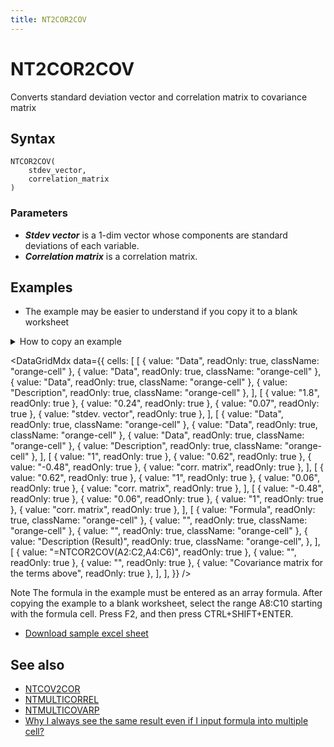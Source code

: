 ```yaml
---
title: NT2COR2COV
---
```



# NT2COR2COV

Converts standard deviation vector and correlation matrix to covariance matrix

## Syntax

```excel
NTCOR2COV(
    stdev_vector,
    correlation_matrix
)
```

### Parameters

- **_Stdev vector_** is a 1-dim vector whose components are standard deviations of each variable.
- **_Correlation matrix_** is a correlation matrix.

## Examples

- The example may be easier to understand if you copy it to a blank worksheet

<details>
  <summary>How to copy an example</summary>

1.  Create a blank workbook or worksheet.
2.  Select the example in the Help topic.

    **Note**  Do not select the row or column headers.

    ![Selecting an example from Help](./../../assets/functions/HowToCopy.png)

    Selecting an example from Help

3.  Press CTRL+C.
4.  In the worksheet, select cell A1, and press CTRL+V.
5.  To switch between viewing the results and viewing the formulas that return the results, press CTRL+` (grave accent), or on the **Tools** menu, point to **Formula Auditing**, and then click **Formula Auditing Mode**.

</details>

<DataGridMdx
  data={{
    cells: [
      [
        { value: "Data", readOnly: true, className: "orange-cell" },
        { value: "Data", readOnly: true, className: "orange-cell" },
        { value: "Data", readOnly: true, className: "orange-cell" },
        { value: "Description", readOnly: true, className: "orange-cell" },
      ],
      [
        { value: "1.8", readOnly: true },
        { value: "0.24", readOnly: true },
        { value: "0.07", readOnly: true },
        { value: "stdev. vector", readOnly: true },
      ],
      [
        { value: "Data", readOnly: true, className: "orange-cell" },
        { value: "Data", readOnly: true, className: "orange-cell" },
        { value: "Data", readOnly: true, className: "orange-cell" },
        { value: "Description", readOnly: true, className: "orange-cell" },
      ],
      [
        { value: "1", readOnly: true },
        { value: "0.62", readOnly: true },
        { value: "-0.48", readOnly: true },
        { value: "corr. matrix", readOnly: true },
      ],
      [
        { value: "0.62", readOnly: true },
        { value: "1", readOnly: true },
        { value: "0.06", readOnly: true },
        { value: "corr. matrix", readOnly: true },
      ],
      [
        { value: "-0.48", readOnly: true },
        { value: "0.06", readOnly: true },
        { value: "1", readOnly: true },
        { value: "corr. matrix", readOnly: true },
      ],
      [
        { value: "Formula", readOnly: true, className: "orange-cell" },
        { value: "", readOnly: true, className: "orange-cell" },
        { value: "", readOnly: true, className: "orange-cell" },
        {
          value: "Description (Result)",
          readOnly: true,
          className: "orange-cell",
        },
      ],
      [
        { value: "=NTCOR2COV(A2:C2,A4:C6)", readOnly: true },
        { value: "", readOnly: true },
        { value: "", readOnly: true },
        { value: "Covariance matrix for the terms above", readOnly: true },
      ],
    ],
  }}
/>

Note The formula in the example must be entered as an array formula. After copying the example to a blank worksheet, select the range A8:C10 starting with the formula cell. Press F2, and then press CTRL+SHIFT+ENTER.

- [Download sample excel sheet](https://www.ntrand.com/files/NtRand3.zip)

## See also

- [NTCOV2COR](https://www.ntrand.com/ntcov2cor/)
- [NTMULTICORREL](https://www.ntrand.com/ntmulticorrel/)
- [NTMULTICOVARP](https://www.ntrand.com/ntmulticovarp/)
- [Why I always see the same result even if I input formula into multiple cell?](https://www.ntrand.com/faq/#local_CtrlShiftEnter)
